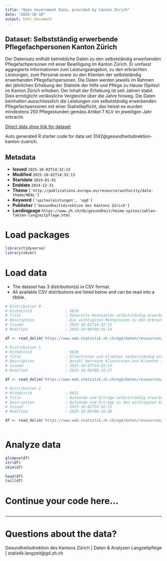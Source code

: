 ```yaml
---
title: "Open Government Data, provided by Canton Zurich"
date: "2025-10-10"
output: html_document
---
```


## Dataset: Selbstständig erwerbende Pflegefachpersonen Kanton Zürich

Der Datensatz enthält betriebliche Daten zu den selbstständig erwerbenden Pflegefachpersonen mit einer Bewilligung im Kanton Zürich. Er umfasst aggregierte Informationen zum Leistungsangebot, zu den erbrachten Leistungen, zum Personal sowie zu den Klienten der selbstständig erwerbenden Pflegefachpersonen. Die Daten werden jeweils im Rahmen der jährlichen Erhebung der Statistik der Hilfe und Pflege zu Hause (Spitex) im Kanton Zürich erhoben. Der Inhalt der Erhebung ist seit Jahren stabil. Dies ermöglicht verlässliche Vergleiche über die Jahre hinweg. 
Die Daten beinhalten ausschliesslich die Leistungen von selbstständig erwerbenden Pflegefachpersonen mit einer Statistikpflicht, das heisst es wurden mindestens 250 Pflegestunden gemäss Artikel 7 KLV im jeweiligen Jahr erbracht.

[Direct data shop link for dataset](https://www.zh.ch/de/politik-staat/statistik-daten/datenkatalog.html#/datasets/3142@gesundheitsdirektion-kanton-zuerich)

Auto generated R starter code for data set 3142@gesundheitsdirektion-kanton-zuerich.

## Metadata

- **Issued** `2025-10-02T14:32:13`
- **Modified** `2025-10-02T14:32:13`
- **Startdate** `2019-01-01`
- **Enddate** `2024-12-31`
- **Theme** `['http://publications.europa.eu/resource/authority/data-theme/HEAL']`
- **Keyword** `['spitexleistungen', 'ogd']`
- **Publisher** `['Gesundheitsdirektion des Kantons Zürich']`
- **Landingpage** `https://www.zh.ch/de/gesundheit/heime-spitex/zahlen-fakten-langzeitpflege.html`


# Load packages

```r

library(tidyverse)
library(skimr)

```

# Load data

-   The dataset has 3 distribution(s) in CSV format.
-   All available CSV distributions are listed below and can be read into a tibble.

```r

# Distribution 0
# Ktzhdistid               : 6629
# Title                    : Generelle Kennzahlen selbstständig erwerbende Pflegefachpersonen Kanton Zürich
# Description              : Die wichtigsten Kenngrössen zu den erbrachten Leistungen und Kosten von selbstständig erwerbenden Pflegefachpersonen. Detailbeschreibung zu den einzelnen Variablen siehe separate Datei im Datensatz: https://www.web.statistik.zh.ch/ogd/daten/ressourcen/KTZH_00003142_00006628.txt
# Issued                   : 2025-10-02T14:32:13
# Modified                 : 2025-10-06T08:16:14

df <- read_delim('https://www.web.statistik.zh.ch/ogd/daten/ressourcen/KTZH_00003142_00006629.csv')

# Distribution 1
# Ktzhdistid               : 6630
# Title                    : Klientinnen und Klienten selbstständig erwerbende Pflegefachpersonen Kanton Zürich
# Description              : Anzahl betreute Klientinnen und Klienten sowie die geleisteten Stunden pro Leistungsart. Detailbeschreibung zu den einzelnen Variablen siehe separate Datei im Datensatz: https://www.web.statistik.zh.ch/ogd/daten/ressourcen/KTZH_00003142_00006628.txt
# Issued                   : 2025-10-02T14:32:13
# Modified                 : 2025-10-06T08:16:27

df <- read_delim('https://www.web.statistik.zh.ch/ogd/daten/ressourcen/KTZH_00003142_00006630.csv')

# Distribution 2
# Ktzhdistid               : 6631
# Title                    : Aufwände und Erträge selbstständig erwerbende Pflegefachpersonen Kanton Zürich
# Description              : Aufwände und Erträge zu den wichtigsten Konten. Detailbeschreibung zu den einzelnen Variablen siehe separate Datei im Datensatz: https://www.web.statistik.zh.ch/ogd/daten/ressourcen/KTZH_00003142_00006628.txt
# Issued                   : 2025-10-02T14:32:13
# Modified                 : 2025-10-06T08:16:38

df <- read_delim('https://www.web.statistik.zh.ch/ogd/daten/ressourcen/KTZH_00003142_00006631.csv')



```

# Analyze data

```r

glimpse(df)
str(df)
skim(df)

head(df)
tail(df)

```

# Continue your code here...

```r

```

------------------------------------------------------------------------

# Questions about the data?

Gesundheitsdirektion des Kantons Zürich | Daten & Analysen Langzeitpflege | statistik.langzeit@gd.zh.ch
